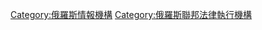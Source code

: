 {{Commons cat|Federal Security Service of the Russian Federation}}
{{Cat main|俄羅斯聯邦安全局}}

[[Category:俄羅斯情報機構|Category:俄羅斯情報機構]]
[[Category:俄羅斯聯邦法律執行機構|Category:俄羅斯聯邦法律執行機構]]